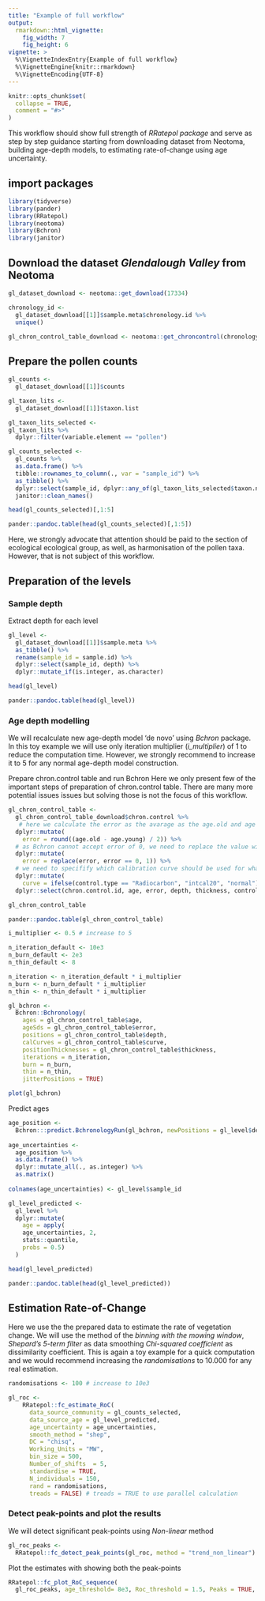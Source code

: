 ```yaml
---
title: "Example of full workflow"
output: 
  rmarkdown::html_vignette:
    fig_width: 7
    fig_height: 6
vignette: >
  %\VignetteIndexEntry{Example of full workflow}
  %\VignetteEngine{knitr::rmarkdown}
  %\VignetteEncoding{UTF-8}
---
```


```r
knitr::opts_chunk$set(
  collapse = TRUE,
  comment = "#>"
)
```

This workflow should show full strength of *RRatepol package* and serve as step by 
step guidance starting from downloading dataset from Neotoma, building age-depth
models, to estimating rate-of-change using age uncertainty.

## import packages

```r
library(tidyverse)
library(pander)
library(RRatepol)
library(neotoma)
library(Bchron)
library(janitor)
```

## Download the dataset *Glendalough Valley* from Neotoma

```r
gl_dataset_download <- neotoma::get_download(17334)

chronology_id <- 
  gl_dataset_download[[1]]$sample.meta$chronology.id %>% 
  unique()

gl_chron_control_table_download <- neotoma::get_chroncontrol(chronology_id)

```

## Prepare the pollen counts

```r
gl_counts <- 
  gl_dataset_download[[1]]$counts 

gl_taxon_lits <- 
  gl_dataset_download[[1]]$taxon.list

gl_taxon_lits_selected <- 
gl_taxon_lits %>% 
  dplyr::filter(variable.element == "pollen")

gl_counts_selected <-
  gl_counts %>% 
  as.data.frame() %>% 
  tibble::rownames_to_column(., var = "sample_id") %>% 
  as_tibble() %>% 
  dplyr::select(sample_id, dplyr::any_of(gl_taxon_lits_selected$taxon.name)) %>% 
  janitor::clean_names() 

head(gl_counts_selected)[,1:5]

```

```r
pander::pandoc.table(head(gl_counts_selected)[,1:5])

```

Here, we strongly advocate that attention should be paid to the section of 
ecological ecological group, as well, as harmonisation of the pollen taxa.
However, that is not subject of this workflow.

## Preparation of the levels

### Sample depth

Extract depth for each level

```r
gl_level <-
  gl_dataset_download[[1]]$sample.meta %>% 
  as_tibble() %>% 
  rename(sample_id = sample.id) %>% 
  dplyr::select(sample_id, depth) %>% 
  dplyr::mutate_if(is.integer, as.character)

head(gl_level)

```

```r
pander::pandoc.table(head(gl_level))

```


### Age depth modelling

We will recalculate new age-depth model 'de novo' using *Bchron* package. In this 
toy example we will use only iteration multiplier (*i_multiplier*) of 1 to 
reduce the computation time. However, we strongly recommend to increase it to 5
for any normal age-depth model construction.

Prepare chron.control table and run Bchron
Here we only present few of the important steps of preparation of chron.control 
table. There are many more potential issues issues but solving those is not 
the focus of this workflow.

```r
gl_chron_control_table <-
  gl_chron_control_table_download$chron.control %>% 
   # here we calculate the error as the avarage as the age.old and age age.young
  dplyr::mutate(
    error = round((age.old - age.young) / 2)) %>% 
  # as Bchron cannot accept error of 0, we need to replace the value with 1 
  dplyr::mutate(
    error = replace(error, error == 0, 1)) %>% 
  # we need to specifify which calibration curve should be used for what point
  dplyr::mutate(
    curve = ifelse(control.type == "Radiocarbon", "intcal20", "normal")) %>% 
  dplyr::select(chron.control.id, age, error, depth, thickness, control.type, curve)

gl_chron_control_table

```


```r
pander::pandoc.table(gl_chron_control_table)
```

```r
i_multiplier <- 0.5 # increase to 5

n_iteration_default <- 10e3
n_burn_default <- 2e3
n_thin_default <- 8

n_iteration <- n_iteration_default * i_multiplier
n_burn <- n_burn_default * i_multiplier
n_thin <- n_thin_default * i_multiplier

gl_bchron <- 
  Bchron::Bchronology(
    ages = gl_chron_control_table$age,
    ageSds = gl_chron_control_table$error,
    positions = gl_chron_control_table$depth,
    calCurves = gl_chron_control_table$curve,
    positionThicknesses = gl_chron_control_table$thickness,
    iterations = n_iteration,
    burn = n_burn,
    thin = n_thin,
    jitterPositions = TRUE)

```

```r
plot(gl_bchron)
```

Predict ages

```r
age_position <- 
  Bchron:::predict.BchronologyRun(gl_bchron, newPositions = gl_level$depth)
  
age_uncertainties <- 
  age_position %>% 
  as.data.frame() %>% 
  dplyr::mutate_all(., as.integer) %>% 
  as.matrix()
  
colnames(age_uncertainties) <- gl_level$sample_id

gl_level_predicted <- 
  gl_level %>% 
  dplyr::mutate(
    age = apply(
    age_uncertainties, 2,
    stats::quantile,
    probs = 0.5)
  )

head(gl_level_predicted)

```

```r
pander::pandoc.table(head(gl_level_predicted))

```

## Estimation Rate-of-Change

Here we use the the prepared data to estimate the rate of vegetation change. We
will use the method of the *binning with the mowing window*, *Shepard's 5-term filter* 
as data smoothing *Chi-squared coefficient* as dissimilarity coefficient.
This is again a toy example for a quick computation and we would recommend 
increasing the *randomisations* to 10.000 for any real estimation. 

```r
randomisations <- 100 # increase to 10e3

gl_roc <-
    RRatepol::fc_estimate_RoC(
      data_source_community = gl_counts_selected,
      data_source_age = gl_level_predicted,
      age_uncertainty = age_uncertainties,
      smooth_method = "shep",
      DC = "chisq",
      Working_Units = "MW",
      bin_size = 500,
      Number_of_shifts  = 5,
      standardise = TRUE,
      N_individuals = 150,
      rand = randomisations,
      treads = FALSE) # treads = TRUE to use parallel calculation

```

### Detect peak-points and plot the results

We will detect significant peak-points using *Non-linear* method

```r
gl_roc_peaks <-
  RRatepol::fc_detect_peak_points(gl_roc, method = "trend_non_linear")
```

Plot the estimates with showing both the peak-points 

```r
RRatepol::fc_plot_RoC_sequence(
  gl_roc_peaks, age_threshold= 8e3, Roc_threshold = 1.5, Peaks = TRUE, trend = "trend_non_linear")
```

